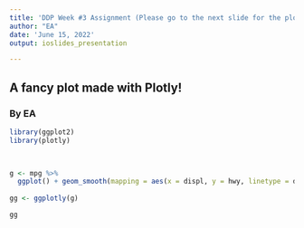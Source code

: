 ---
title: 'DDP Week #3 Assignment (Please go to the next slide for the plot!)'
author: "EA"
date: 'June 15, 2022'
output: ioslides_presentation

---

## A fancy plot made with Plotly!
### By EA

```{r, message = FALSE, echo = FALSE, fig.cap='June 15, 2022'}
library(ggplot2)
library(plotly)

 

g <- mpg %>%
  ggplot() + geom_smooth(mapping = aes(x = displ, y = hwy, linetype = drv))  
  
gg <- ggplotly(g)

gg
```

